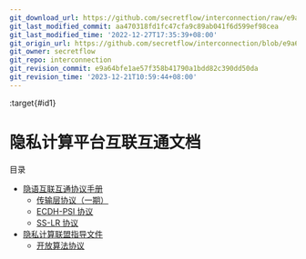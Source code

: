 ```yaml
---
git_download_url: https://github.com/secretflow/interconnection/raw/e9a64bfe1ae57f358b41790a1bdd82c390dd50da/docs/index.rst
git_last_modified_commit: aa470318fd1fc47cfa9c89ab041f6d599ef98cea
git_last_modified_time: '2022-12-27T17:35:39+08:00'
git_origin_url: https://github.com/secretflow/interconnection/blob/e9a64bfe1ae57f358b41790a1bdd82c390dd50da/docs/index.rst
git_owner: secretflow
git_repo: interconnection
git_revision_commit: e9a64bfe1ae57f358b41790a1bdd82c390dd50da
git_revision_time: '2023-12-21T10:59:44+08:00'
---
```


:target{#id1}

# 隐私计算平台互联互通文档

<TableOfContents>


  <p className="caption">
    目录
  </p>

  - [隐语互联互通协议手册](protocols/index.mdx)
    - [传输层协议（一期）](protocols/transport.mdx)
    - [ECDH-PSI 协议](protocols/ecdh-psi.mdx)
    - [SS-LR 协议](protocols/ss-lr.mdx)
  - [隐私计算联盟指导文件](ppca/index.mdx)
    - [开放算法协议](ppca/index.mdx#id2)
</TableOfContents>
